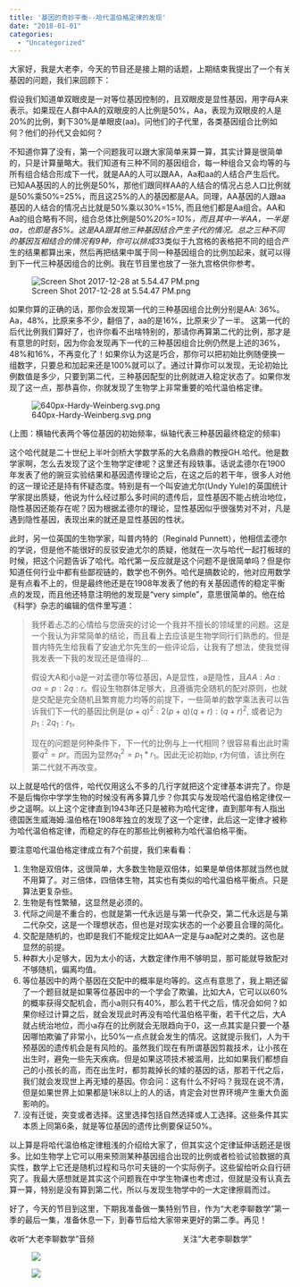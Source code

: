 ```yaml
---
title: '基因的奇妙平衡--哈代温伯格定律的发现'
date: "2018-01-01"
categories:
  - "Uncategorized"
---
```


大家好，我是大老李，今天的节目还是接上期的话题，上期结束我提出了一个有关基因的问题，我们来回顾下：

假设我们知道单双眼皮是一对等位基因控制的，且双眼皮是显性基因，用字母A来表示。如果现在人群中AA的双眼皮的人比例是50%，Aa，表现为双眼皮的人是20%的比例，剩下30%是单眼皮(aa)。问他们的子代里，各类基因组合比例如何？他们的孙代又会如何？

不知道你算了没有，第一个问题我可以跟大家简单来算一算，其实计算是很简单的，只是计算量略大。我们知道有三种不同的基因组合，每一种组合又会均等的与所有组合结合形成下一代，就是AA的人可以跟AA，Aa和aa的人结合产生后代。已知AA基因的人的比例是50%，那他们跟同样AA的人结合的情况占总人口比例就是50%乘50%=25%，而且这25%的人的基因都是AA。同理，AA基因的人跟aa基因的人结合的情况占比就是50%乘以30%=15%, 而且他们都是Aa组合。AA和Aa的组合略有不同，组合总体比例是50%*20%=10%，而且其中一半AA，一半是aa，也即是各5%。这是AA跟其他三种基因结合产生子代的情况。总之三种不同的基因互相结合的情况有9种，你可以排成3*3类似于九宫格的表格把不同的组合产生的结果都算出来，然后再把结果中属于同一种基因组合的比例加起来，就可以得到下一代三种基因组合的比例。我在节目里也放了一张九宫格供你参考。

![Screen Shot 2017-12-28 at 5.54.47 PM.png](https://dalaoliblog.wordpress.com/wp-content/uploads/2018/01/screen-shot-2017-12-28-at-5-54-47-pm.png)

如果你算的正确的话，那你会发现第一代的三种基因组合比例分别是AA: 36%。Aa，48%，比原来多不少，翻倍了，aa的是16%，比原来少了一半。
这第一代的后代比例我们算好了，也许你看不出啥特别的，那请你再算第二代的比例，那才是有意思的时刻，因为你会发现再下一代的三种基因组合比例仍然是上述的36%，48%和16%，不再变化了！如果你认为这是巧合，那你可以把初始比例随便换一组数字，只要总和加起来还是100%就可以了。通过计算你可以发现，无论初始比例数值是多少，只要到第二代，三种基因配型的比例就进入稳定状态了。如果你发现了这一点，那恭喜你，你就发现了生物学上非常重要的哈代温伯格定律。

![640px-Hardy-Weinberg.svg.png](https://dalaoliblog.wordpress.com/wp-content/uploads/2018/01/640px-hardy-weinberg-svg.png)

(上图：横轴代表两个等位基因的初始频率，纵轴代表三种基因最终稳定的频率)

这个哈代就是二十世纪上半叶剑桥大学数学系的大名鼎鼎的教授GH.哈代。他是数学家啊，怎么去发现了这个生物学定律呢？这里还有段轶事。话说孟德尔在1900年发表了他的豌豆实验结果和基因遗传理论之后，在这之后的若干年，很多人对他的这一理论还是持有怀疑态度。特别是有一个叫安迪尤尔(Undy Yule)的英国统计学家提出质疑，他说为什么经过那么多时间的遗传后，显性基因不能占统治地位，隐性基因还能存在呢？因为根据孟德尔的理论，显性基因似乎很强势对不对，凡是遇到隐性基因，表现出来的就还是显性基因的性状。

此时，另一位英国的生物学家，叫普内特的（Reginald Punnett），他相信孟德尔的学说，但是他不能很好的反驳安迪尤尔的质疑，他就在一次与哈代一起打板球的时候，把这个问题告诉了哈代。哈代第一反应就是这个问题不是很简单吗？但是你知道任何行业中都有些鄙视链的，数学也不例外。哈代是搞数论的，他对应用数学是有点看不上的，但是最终他还是在1908年发表了他的有关基因遗传的稳定平衡点的发现，而且他还特意注明他的发现是“very simple”，意思很简单的。他在给《科学》杂志的编辑的信件里写道：

<blockquote>我怀着忐忑的心情给与您唐突的讨论一个我并不擅长的领域里的问题。这是一个我认为非常简单的结论，而且看上去应该是生物学同行们熟悉的。但是普内特先生给我看了安迪尤尔先生的一些评论后，让我有了想法，使我觉得我发表一下我的发现还是值得的...

假设大A和小a是一对孟德尔等位基因，A是显性，a是隐性，且$AA:Aa:aa=p:2q:r$。假设生物群体足够大，且遵循完全随机的配对原则，也就是交配是完全随机且繁育能力均等的前提下，一些简单的数学乘法表可以告诉我们下一代的基因比例是$(p+q)^2:2(p+q)(q+r):(q+r)^2$, 或者记为$p_{1}:2q_{1}:r_{1}$。

现在的问题是何种条件下，下一代的比例与上一代相同？很容易看出此时需要$q^2 = pr$。而因为显然$q_{1}^2=p_{1}*r_{1}$。因此无论初始p, r为何值，该比例在第二代就不再改变。</blockquote>

以上就是哈代的信件，哈代仅用这么不多的几行字就把这个定律基本讲完了。你是不是后悔你中学学生物的时候没有再多算几步？你其实与发现哈代温伯格定律仅一步之遥啊。以上这个定律直到1943年还只是被称为哈代定律，直到那年有人指出德国医生威海姆.温伯格在1908年独立的发现了这一个定律，此后这一定律才被称为哈代温伯格定律，而稳定的存在的那些比例被称为哈代温伯格平衡。

要注意哈代温伯格定律成立有7个前提，我们来看看：

<ol>
    <li>生物是双倍体，这很简单，大多数生物是双倍体，如果是单倍体那就当然也就不用算了。对三倍体，四倍体生物，其实也有类似的哈代温伯格平衡点。只是算法更复杂些。</li>
    <li>生物是有性繁殖，这显然是必须的。</li>
    <li>代际之间是不重合的，也就是第一代永远是与第一代杂交，第二代永远是与第二代杂交，这是一个理想状态，但也是对现实状态的一个必要且合理的简化。</li>
    <li>交配是随机的，也即是我们不能规定比如AA一定是与aa配对之类的。这也是显然的前提。</li>
    <li>种群大小足够大，因为太小的话，大数定律作用不够明显，那可能就导致配对不够随机，偏离均值。</li>
    <li>等位基因中的两个基因在交配中的概率是均等的。这点有意思了，我上期还留了一个题目就是如果等位基因中的一个学会了欺骗，比如大A，它可以以60%的概率获得交配机会，而小a则只有40%，那么若干代之后，情况会如何？如果你经过计算之后，就会发现此时再没有哈代温伯格平衡，若干代之后，大A就占统治地位，而小a存在的比例就会无限趋向于0，这一点其实是只要一个基因哪怕欺骗了非常小，比50%一点点就会发生的情况。这就提示我们，人为干预基因的遗传机会是有风险的。虽然我们现在有所谓基因剪裁技术，让小孩在出生时，避免一些先天疾病。但是如果这项技术被滥用，比如如果我们都想自己的小孩长的高，而在出生时，都剪裁掉长的矮的基因的话，那若干代之后，我们就会发现世上再无矮的基因。你会问：这有什么不好吗？我现在说不清，但是如果世界上如果都是1米8以上的人的话，肯定会对世界环境产生重大负面影响的。</li>
    <li>没有迁徙，突变或者选择。这里选择包括自然选择或人工选择。这些条件其实本质上同第6条，就是等位基因的遗传比例要保证50%。</li>
</ol>

以上算是将哈代温伯格定律粗浅的介绍给大家了，但其实这个定律延伸话题还是很多。比如生物学上它可以用来预测某种基因组合出现的比例或者检验试验数据的真实性，数学上它还是随机过程和马尔可夫链的一个实际例子。这些留给听众自行研究了。我最大感想就是其实这个问题我在中学生物课也考虑过，但就是没有认真去算一算，特别是没有算到第二代，所以与发现生物学中的一大定律擦肩而过。

好了，今天的节目到这里，下期我准备做一集特别节目，作为“大老李聊数学”第一季的最后一集，准备休息一下，到春节后给大家带来更好的第二季。再见！

收听“大老李聊数学”音频                                        关注“大老李聊数学”

<div id="gallery-785-1" class="gallery galleryid-785 gallery-columns-2 gallery-size-thumbnail"><figure class="gallery-item">
<div class="gallery-icon landscape"><a class="no-underline" href="https://dalaoliblog.wordpress.com/2017/10/24/%e4%bd%a0%e8%bf%bd%e6%88%91%e8%b5%b6%e7%9a%84%e8%9c%97%e7%89%9b-%e6%9c%89%e5%85%b3%e5%af%b9%e6%95%b0%e8%9e%ba%e7%ba%bf/ximalaya/">![](https://dalaoliblog.wordpress.com/wp-content/uploads/2017/10/ximalaya.png?w=150&h=144)</a>
</figure><figure class="gallery-item">
<div class="gallery-icon landscape"><a class="no-underline" href="https://dalaoliblog.wordpress.com/about/qrcode_for_gh_130ed4d8263c_344/">![](https://dalaoliblog.wordpress.com/wp-content/uploads/2017/09/qrcode_for_gh_130ed4d8263c_344.jpg?w=150&h=150)</a>
</figure>